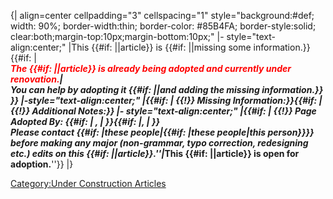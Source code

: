 <includeonly>{| align=center cellpadding="3" cellspacing="1" style="background:#def; width: 90%; border-width:thin; border-color: #85B4FA; border-style:solid; clear:both;margin-top:10px;margin-bottom:10px;"
|- style="text-align:center;"
|This {{#if: {{{Scope|}}} |{{{Scope}}}|article}} is {{#if: {{{Desc|}}} |{{{Desc}}}|missing some information.}}{{#if: {{{Page Adopted|}}} |<br/>'''''<font color="#ff0000">The {{#if: {{{Scope|}}} |{{{Scope}}}|article}} is already being adopted and currently under renovation.</font>'''''|<br/>You can help by adopting it {{#if: {{{Help|}}} |{{{Help}}}|and adding the missing information.}} }}
|-style="text-align:center;" 
|{{#if: {{{Missing Information|}}} | {{!}} '''Missing Information''': ''{{{Missing Information}}}''}}{{#if: {{{Notes|}}} | {{!}} '''Additional Notes''': ''{{{Notes}}}''}}
|- style="text-align:center;"
|{{#if: {{{Page Adopted|}}} | {{!}} '''Page Adopted By''': {{#if: {{{Page Adopted 2|}}} | [[User:{{{Page Adopted}}}|''{{{Page Adopted}}}'']], [[User:{{{Page Adopted 2}}}|''{{{Page Adopted 2}}}'']] | [[User:{{{Page Adopted}}}|''{{{Page Adopted}}}'']] }}{{#if: {{{Page Adopted 3|}}} |, [[User:{{{Page Adopted 3}}}|''{{{Page Adopted 3}}}'']] | }}<br><span style=font-size:8.0pt>''Please contact {{#if: {{{Page Adopted 2|}}} |these people|{{#if: {{{Page Adopted 3|}}} |these people|this person}}}} before making any major (non-grammar, typo correction, redesigning etc.) edits on this {{#if: {{{Scope|}}} |{{{Scope}}}|article}}.''| '''''This {{#if: {{{Scope|}}} |{{{Scope}}}|article}} is open for adoption.'''''}}
|}[[Category:Under Construction Articles]]</includeonly><noinclude>{{documentation}}</noinclude>